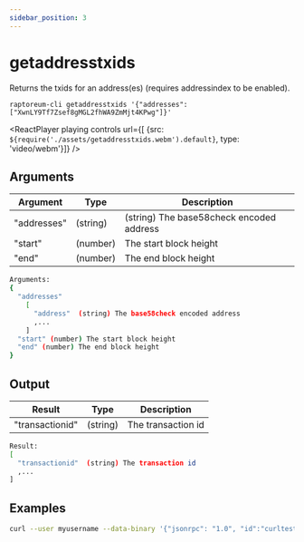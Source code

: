 ```yaml
---
sidebar_position: 3
---
```


# getaddresstxids

Returns the txids for an address(es) (requires addressindex to be enabled).

`raptoreum-cli getaddresstxids '{"addresses": ["XwnLY9Tf7Zsef8gMGL2fhWA9ZmMjt4KPwg"]}'`

<ReactPlayer playing controls url={[
    {src: `${require('./assets/getaddresstxids.webm').default}`, type: 'video/webm'}]} />


## Arguments

| Argument | Type | Description |
|--|--|--|
| "addresses" | (string) | (string) The base58check encoded address |
| "start" | (number) | The start block height |
| "end" | (number) | The end block height |

```bash
Arguments:
{
  "addresses"
    [
      "address"  (string) The base58check encoded address
      ,...
    ]
  "start" (number) The start block height
  "end" (number) The end block height
}
```

## Output

| Result | Type | Description |
|--|--|--|
| "transactionid" | (string) | The transaction id |

```bash
Result:
[
  "transactionid"  (string) The transaction id
  ,...
]
```


## Examples

```bash
curl --user myusername --data-binary '{"jsonrpc": "1.0", "id":"curltest", "method": "getaddresstxids", "params": [{"addresses": ["XwnLY9Tf7Zsef8gMGL2fhWA9ZmMjt4KPwg"]}] }' -H 'content-type: text/plain;' http://127.0.0.1:9998/
```

